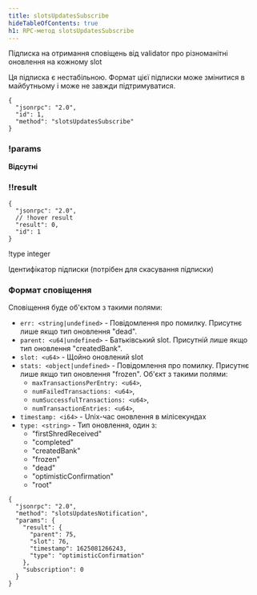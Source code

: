 ```yaml
---
title: slotsUpdatesSubscribe
hideTableOfContents: true
h1: RPC-метод slotsUpdatesSubscribe
---
```


Підписка на отримання сповіщень від validator про різноманітні оновлення на
кожному slot

<Callout type="warn">
  Ця підписка є нестабільною. Формат цієї підписки може змінитися в майбутньому
  і може не завжди підтримуватися.
</Callout>

<APIMethod>

```jsonc !!request
{
  "jsonrpc": "2.0",
  "id": 1,
  "method": "slotsUpdatesSubscribe"
}
```

### !params

**Відсутні**

### !!result

```jsonc !response
{
  "jsonrpc": "2.0",
  // !hover result
  "result": 0,
  "id": 1
}
```

!type integer

Ідентифікатор підписки (потрібен для скасування підписки)

</APIMethod>

### Формат сповіщення

Сповіщення буде об'єктом з такими полями:

- `err: <string|undefined>` - Повідомлення про помилку. Присутнє лише якщо тип
  оновлення "dead".
- `parent: <u64|undefined>` - Батьківський slot. Присутній лише якщо тип
  оновлення "createdBank".
- `slot: <u64>` - Щойно оновлений slot
- `stats: <object|undefined>` - Повідомлення про помилку. Присутнє лише якщо тип
  оновлення "frozen". Об'єкт з такими полями:
  - `maxTransactionsPerEntry: <u64>`,
  - `numFailedTransactions: <u64>`,
  - `numSuccessfulTransactions: <u64>`,
  - `numTransactionEntries: <u64>`,
- `timestamp: <i64>` - Unix-час оновлення в мілісекундах
- `type: <string>` - Тип оновлення, один з:
  - "firstShredReceived"
  - "completed"
  - "createdBank"
  - "frozen"
  - "dead"
  - "optimisticConfirmation"
  - "root"

```shell
{
  "jsonrpc": "2.0",
  "method": "slotsUpdatesNotification",
  "params": {
    "result": {
      "parent": 75,
      "slot": 76,
      "timestamp": 1625081266243,
      "type": "optimisticConfirmation"
    },
    "subscription": 0
  }
}
```
